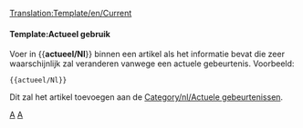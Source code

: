 <noinclude>[[Translation:Template/en/Current]]{{en/-}}</noinclude>{{ambox
| type  = notice
| image = Current event.png | alt = Actuele gebeurtenis
| text  = Dit artikel gaat over een actuele gebeurtenis. Een deel van de inhoud kan daarom verlopen zijn. Het artikel moet daarom met meer attentie worden gelezen omdat de gebeurtenis wellicht niet meer actueel is.
}}<includeonly>{{{1|[[Category:nl/Actuele gebeurtenissen]]}}}</includeonly><noinclude>

====Template:Actueel gebruik====
Voer in <nowiki>{{</nowiki>'''actueel/Nl'''<nowiki>}}</nowiki> binnen een artikel als het informatie bevat die zeer waarschijnlijk zal veranderen vanwege een actuele gebeurtenis. Voorbeeld:
<pre>{{actueel/Nl}}</pre>
Dit zal het artikel toevoegen aan de [[Category/nl/Actuele gebeurtenissen]].

[[Category:nl/Sjablonen|A]][[Category:nl/Berichtenbox|A]]
</noinclude>